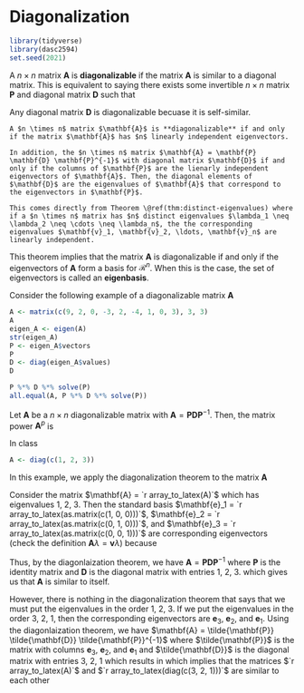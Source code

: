 # Diagonalization


```r
library(tidyverse)
library(dasc2594)
set.seed(2021)
```

:::{.definition}
A $n \times n$ matrix $\mathbf{A}$ is **diagonalizable** if the matrix $\mathbf{A}$ is similar to a diagonal matrix. This is equivalent to saying there exists some invertible $n \times n$ matrix $\mathbf{P}$ and diagonal matrix $\mathbf{D}$ such that

\begin{align*}
\mathbf{A} & = \mathbf{P} \mathbf{D} \mathbf{P}^{-1}
\end{align*}
:::

:::{.example}
Any diagonal matrix $\mathbf{D}$ is diagonalizable becuase it is self-similar.
:::


```theorem
A $n \times n$ matrix $\mathbf{A}$ is **diagonalizable** if and only if the matrix $\mathbf{A}$ has $n$ linearly independent eigenvectors. 

In addition, the $n \times n$ matrix $\mathbf{A} = \mathbf{P} \mathbf{D} \mathbf{P}^{-1}$ with diagonal matrix $\mathbf{D}$ if and only if the columns of $\mathbf{P}$ are the lienarly independent eigenvectors of $\mathbf{A}$. Then, the diagonal elements of $\mathbf{D}$ are the eigenvalues of $\mathbf{A}$ that correspond to the eigenvectors in $\mathbf{P}$.
```

```proof
This comes directly from Theorem \@ref(thm:distinct-eigenvalues) where if a $n \times n$ matrix has $n$ distinct eigenvalues $\lambda_1 \neq \lambda_2 \neq \cdots \neq \lambda_n$, the the corresponding eigenvalues $\mathbf{v}_1, \mathbf{v}_2, \ldots, \mathbf{v}_n$ are linearly independent.
```

This theorem implies that the matrix $\mathbf{A}$ is diagonalizable if and only if the eigenvectors of $\mathbf{A}$ form a basis for $\mathcal{R}^n$. When this is the case, the set of eigenvectors is called an **eigenbasis**.

:::{.example}

Consider the following example of a diagonalizable matrix $\mathbf{A}$

```r
A <- matrix(c(9, 2, 0, -3, 2, -4, 1, 0, 3), 3, 3)
A
eigen_A <- eigen(A)
str(eigen_A)
P <- eigen_A$vectors
P
D <- diag(eigen_A$values)
D

P %*% D %*% solve(P)
all.equal(A, P %*% D %*% solve(P))
```

:::


:::{.theorem}
Let $\mathbf{A}$ be a $n \times n$ diagonalizable matrix with $\mathbf{A} = \mathbf{P} \mathbf{D} \mathbf{P}^{-1}$. Then, the matrix power $\mathbf{A}^p$ is
\begin{align*}
\mathbf{A}^p = \mathbf{P} \mathbf{D}^p \mathbf{P}^{-1}
\end{align*}

:::

:::{.proof}
In class
:::

```r
A <- diag(c(1, 2, 3))
```

:::{.example}
In this example, we apply the diagonalization theorem to the matrix $\mathbf{A}$ 

Consider the matrix $\mathbf{A} = `r array_to_latex(A)`$ which has eigenvalues 1, 2, 3. Then the standard basis $\mathbf{e}_1 = `r array_to_latex(as.matrix(c(1, 0, 0)))`$, $\mathbf{e}_2 = `r array_to_latex(as.matrix(c(0, 1, 0)))`$, and $\mathbf{e}_3 = `r array_to_latex(as.matrix(c(0, 0, 1)))`$ are corresponding eigenvectors (check the definition $\mathbf{A} \lambda = \mathbf{v} \lambda$) because 

\begin{align*}
`r array_to_latex(A)` `r array_to_latex(as.matrix(c(1, 0, 0)))` & = 1 * `r array_to_latex(as.matrix(c(1, 0, 0)))` \\
`r array_to_latex(A)` `r array_to_latex(as.matrix(c(0, 1, 0)))` & = 2 * `r array_to_latex(as.matrix(c(0, 1, 0)))` \\
`r array_to_latex(A)` `r array_to_latex(as.matrix(c(0, 0, 1)))` & = 3 * `r array_to_latex(as.matrix(c(0, 0, 1)))` 
\end{align*}
Thus, by the diagonlaization theorem, we have $\mathbf{A} = \mathbf{P} \mathbf{D} \mathbf{P}^{-1}$ where $\mathbf{P}$ is the identity matrix and $\mathbf{D}$ is the diagonal matrix with entries 1, 2, 3. 
\begin{align*}
`r array_to_latex(A)` & = `r array_to_latex(diag(3))` `r array_to_latex(A)` `r array_to_latex(diag(3))`^{-1}
\end{align*}
which gives us that $\mathbf{A}$ is similar to itself.

However, there is nothing in the diagonalization theorem that says that we must put the eigenvalues in the order 1, 2, 3. If we put the eigenvalues in the order 3, 2, 1, then the corresponding eigenvectors are $\mathbf{e}_3$, $\mathbf{e}_2$, and $\mathbf{e}_1$. Using the diagonlaization theorem, we have $\mathbf{A} = \tilde{\mathbf{P}} \tilde{\mathbf{D}} \tilde{\mathbf{P}}^{-1}$ where $\tilde{\mathbf{P}}$ is the matrix with columns $\mathbf{e}_3$, $\mathbf{e}_2$, and $\mathbf{e}_1$ and $\tilde{\mathbf{D}}$ is the diagonal matrix with entries 3, 2, 1 which results in 
\begin{align*}
`r array_to_latex(A)` & = `r array_to_latex(matrix(c(0, 0, 1, 0, 1, 0, 1, 0, 0), 3, 3))` `r array_to_latex(diag(c(3, 2, 1)))` `r `r array_to_latex(matrix(c(0, 0, 1, 0, 1, 0, 1, 0, 0), 3, 3))``^{-1}
\end{align*}
which implies that the matrices $`r array_to_latex(A)`$ and $`r array_to_latex(diag(c(3, 2, 1)))`$ are similar to each other

:::